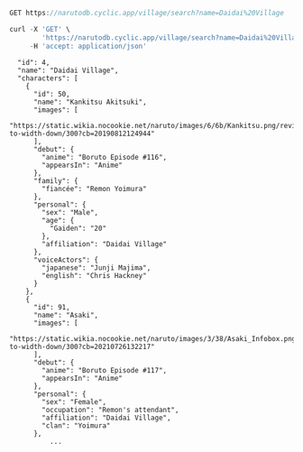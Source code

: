 ```js
GET https://narutodb.cyclic.app/village/search?name=Daidai%20Village
```
```js
curl -X 'GET' \
        'https://narutodb.cyclic.app/village/search?name=Daidai%20Village' \
     -H 'accept: application/json'
```
```js{
  "id": 4,
  "name": "Daidai Village",
  "characters": [
    {
      "id": 50,
      "name": "Kankitsu Akitsuki",
      "images": [
        "https://static.wikia.nocookie.net/naruto/images/6/6b/Kankitsu.png/revision/latest/scale-to-width-down/300?cb=20190812124944"
      ],
      "debut": {
        "anime": "Boruto Episode #116",
        "appearsIn": "Anime"
      },
      "family": {
        "fiancée": "Remon Yoimura"
      },
      "personal": {
        "sex": "Male",
        "age": {
          "Gaiden": "20"
        },
        "affiliation": "Daidai Village"
      },
      "voiceActors": {
        "japanese": "Junji Majima",
        "english": "Chris Hackney"
      }
    },
    {
      "id": 91,
      "name": "Asaki",
      "images": [
        "https://static.wikia.nocookie.net/naruto/images/3/38/Asaki_Infobox.png/revision/latest/scale-to-width-down/300?cb=20210726132217"
      ],
      "debut": {
        "anime": "Boruto Episode #117",
        "appearsIn": "Anime"
      },
      "personal": {
        "sex": "Female",
        "occupation": "Remon's attendant",
        "affiliation": "Daidai Village",
        "clan": "Yoimura"
      },
          ...
```